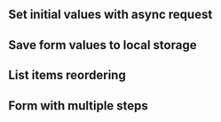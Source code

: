 

## Set initial values with async request

<Demo data={FormDemos.asyncSetValues} />

## Save form values to local storage

<Demo data={FormDemos.localStorage} />

## List items reordering

<Demo data={FormDemos.dnd} />

## Form with multiple steps

<Demo data={FormDemos.stepper} />
